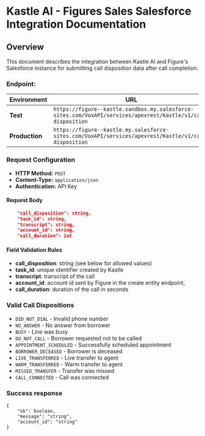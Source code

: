 # Kastle AI - Figures Sales Salesforce Integration Documentation

## Overview

This document describes the integration between Kastle AI and Figure's Salesforce instance for submitting call disposition data after call completion.

### Endpoint: 
| Environment | URL |
|------------|-----|
| **Test** | `https://figure--kastle.sandbox.my.salesforce-sites.com/VoxAPI/services/apexrest/Kastle/v1/call-disposition` |
| **Production** | `https://figure--kastle.my.salesforce-sites.com/VoxAPI/services/apexrest/Kastle/v1/call-disposition` |


### Request Configuration

- **HTTP Method:** `POST`
- **Content-Type:** `application/json`
- **Authentication:** API Key 

#### Request Body

```json
    "call_disposition": string,
    "task_id": string,
    "transcript": string,
    "account_id": string,
    "call_duration": int
```
#### Field Validation Rules
- **call_disposition**: string (see below for allowed values) 
- **task_id**: unique identifier created by Kastle
- **transcript**: transcript of the call
- **account_id**: account id sent by Figure in the create entity endpoint,
- **call_duration**: duration of the call in seconds 

### Valid Call Dispositions
- `DID_NOT_DIAL` - Invalid phone number
- `NO_ANSWER` - No answer from borrower
- `BUSY` - Line was busy
- `DO_NOT_CALL` - Borrower requested not to be called
- `APPOINTMENT_SCHEDULED` - Successfully scheduled appointment
- `BORROWER_DECEASED` - Borrower is deceased
- `LIVE_TRANSFERRED` - Live transfer to agent
- `WARM_TRANSFERRED` - Warm transfer to agent
- `MISSED_TRANSFER` - Transfer was missed
- `CALL_CONNECTED` - Call was connected

### Success response
```
{
    "ok": boolean,
    "message": "string",
    "account_id": "string"
}
```





